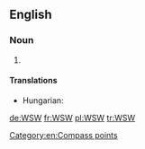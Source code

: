 ==English==

===Noun===
{{en-noun|-}}

# {{abbreviation of|west-southwest|lang=en}}

====Translations====
{{trans-top|abbreviation of west-southwest}}
* Hungarian: {{t+|hu|NyDNy}}
{{trans-mid}}
{{trans-bottom}}

[[Category:en:Compass points]]

[[de:WSW]]
[[fr:WSW]]
[[pl:WSW]]
[[tr:WSW]]